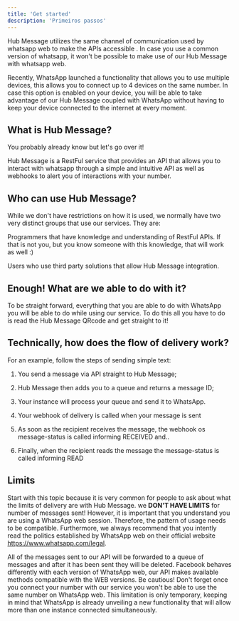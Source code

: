 ```yaml
---
title: 'Get started'
description: 'Primeiros passos'
---
```


<Note>
  Hub Message utilizes the same channel of communication used by whatsapp web to make the APIs accessible . In case you use a common version of whatsapp, it won't be possible to make use of our Hub Message with whatsapp web.

  Recently, WhatsApp launched a functionality that allows you to use multiple devices, this allows you to connect up to 4 devices on the same number. In case this option is enabled on your device, you will be able to take advantage of our Hub Message coupled with WhatsApp without having to keep your device connected to the internet at every moment.
</Note>

## What is Hub Message?

You probably already know but let's go over it!

Hub Message is a RestFul service that provides an API that allows you to interact with whatsapp through a simple and intuitive API as well as webhooks to alert you of interactions with your number.

## Who can use Hub Message?

While we don't have restrictions on how it is used, we normally have two very distinct groups that use our services. They are:

Programmers that have knowledge and understanding of RestFul APIs. If that is not you, but you know someone with this knowledge, that will work as well :)

Users who use third party solutions that allow Hub Message integration.

## Enough! What are we able to do with it?

To be straight forward, everything that you are able to do with WhatsApp you will be able to do while using our service. To do this all you have to do is read the Hub Message QRcode and get straight to it!

## Technically, how does the flow of delivery work? 

For an example, follow the steps of sending simple text:

1. You send a message via API straight to Hub Message;

2. Hub Message then adds you to a queue and returns a message ID;

3. Your instance will process your queue and send it to WhatsApp.

4. Your webhook of delivery is called when your message is sent 

5. As soon as the recipient receives the message, the webhook os message-status is called informing RECEIVED and..

6. Finally, when the recipient reads the message the message-status is called informing READ

## Limits

Start with this topic because it is very common for people to ask about what the limits of delivery are with Hub Message. we **DON'T HAVE LIMITS** for number of messages sent! However, it is important that you understand you are using a WhatsApp web session. Therefore, the pattern of usage needs to be compatible. Furthermore, we always recommend that you intently read the politics established by WhatsApp web on their official website https://www.whatsapp.com/legal.

<Note>
  All of the messages sent to our API will be forwarded to a queue of messages and after it has been sent they will be deleted.
</Note>

<Tip>
  Facebook behaves differently with each version of WhatsApp web, our API makes available methods compatible with the WEB versions. 
</Tip>

<Warning>
  Be cautious! Don't forget once you connect your number with our service you won't be able to use the same number on WhatsApp web. This limitation is only temporary, keeping in mind that WhatsApp is already unveiling a new functionality that will allow more than one instance connected simultaneously. 
</Warning>